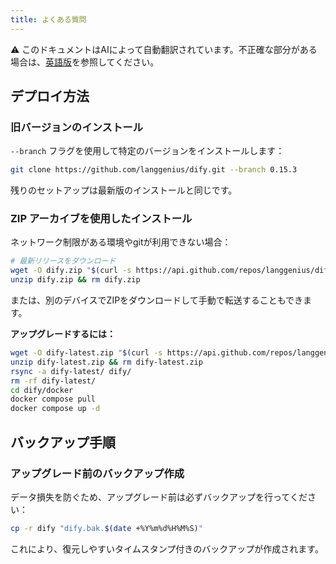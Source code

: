 ```yaml
---
title: よくある質問
---
```


<Note> ⚠️ このドキュメントはAIによって自動翻訳されています。不正確な部分がある場合は、[英語版](/en/self-hosting/quick-start/faqs)を参照してください。</Note>

## デプロイ方法

### 旧バージョンのインストール

`--branch` フラグを使用して特定のバージョンをインストールします：

```bash
git clone https://github.com/langgenius/dify.git --branch 0.15.3
```

残りのセットアップは最新版のインストールと同じです。

### ZIP アーカイブを使用したインストール

ネットワーク制限がある環境やgitが利用できない場合：

```bash
# 最新リリースをダウンロード
wget -O dify.zip "$(curl -s https://api.github.com/repos/langgenius/dify/releases/latest | jq -r '.zipball_url')"
unzip dify.zip && rm dify.zip
```

または、別のデバイスでZIPをダウンロードして手動で転送することもできます。

**アップグレードするには：**
```bash
wget -O dify-latest.zip "$(curl -s https://api.github.com/repos/langgenius/dify/releases/latest | jq -r '.zipball_url')"
unzip dify-latest.zip && rm dify-latest.zip
rsync -a dify-latest/ dify/
rm -rf dify-latest/
cd dify/docker
docker compose pull
docker compose up -d
```

## バックアップ手順

### アップグレード前のバックアップ作成

データ損失を防ぐため、アップグレード前は必ずバックアップを行ってください：

```bash
cp -r dify "dify.bak.$(date +%Y%m%d%H%M%S)"
```

これにより、復元しやすいタイムスタンプ付きのバックアップが作成されます。